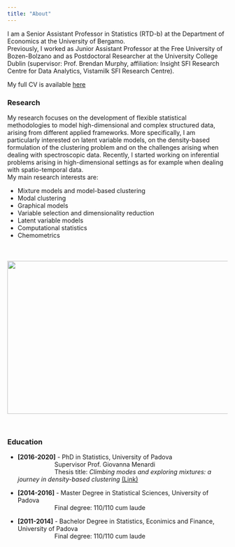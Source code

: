 ```yaml
---
title: "About"
---
```


I am a Senior Assistant Professor in Statistics (RTD-b) at the Department of Economics at the University of Bergamo. <br>
Previously, I worked as Junior Assistant Professor at the Free University of Bozen-Bolzano and as Postdoctoral Researcher at the University College Dublin (supervisor: Prof. Brendan Murphy, affiliation: Insight SFI Research Centre for Data Analytics, Vistamilk SFI Research Centre).
&nbsp; 

My full CV is available [here](documents/cv.pdf)

### Research 
My research focuses on the development of flexible statistical methodologies to model high-dimensional and complex structured data, arising from different applied frameworks. More specifically, I am particularly interested on latent variable models, on the density-based formulation of the clustering problem and on the challenges arising when dealing with spectroscopic data. Recently, I started working on inferential problems arising in high-dimensional settings as for example when dealing with spatio-temporal data. <br>
My main research interests are: 

* Mixture models and model-based clustering <br>
* Modal clustering <br>
* Graphical models <br>
* Variable selection and dimensionality reduction <br>
* Latent variable models <br>
* Computational statistics <br> 
* Chemometrics 

<html>
  <head>
    <title>Center an Image using text align center</title>
    <style>
      .img-container {
        text-align: center;
      }
    </style>
  </head>
  <body>
    <div style="margin-top:50px;" class="img-container"> <!-- Block parent element -->
      <img src="images/research_pic.jpg" alt="" height="350" width="600"/>
    </div>
  </body>
</html>
<br>


### Education 
* **[2016-2020]** - PhD in Statistics, University of Padova <br>
&emsp;&emsp;&emsp;&emsp;&emsp;&emsp;Supervisor Prof. Giovanna Menardi <br>
&emsp;&emsp;&emsp;&emsp;&emsp;&emsp;Thesis title: *Climbing modes and exploring mixtures: a journey in density-based clustering* [(Link)](http://paduaresearch.cab.unipd.it/12085/)

* **[2014-2016]** - Master Degree in Statistical Sciences, University of Padova <br>
&emsp;&emsp;&emsp;&emsp;&emsp;&emsp;Final degree: 110/110 cum laude

* **[2011-2014]** - Bachelor Degree in Statistics, Econimics and Finance, University of Padova <br>
&emsp;&emsp;&emsp;&emsp;&emsp;&emsp;Final degree: 110/110 cum laude



